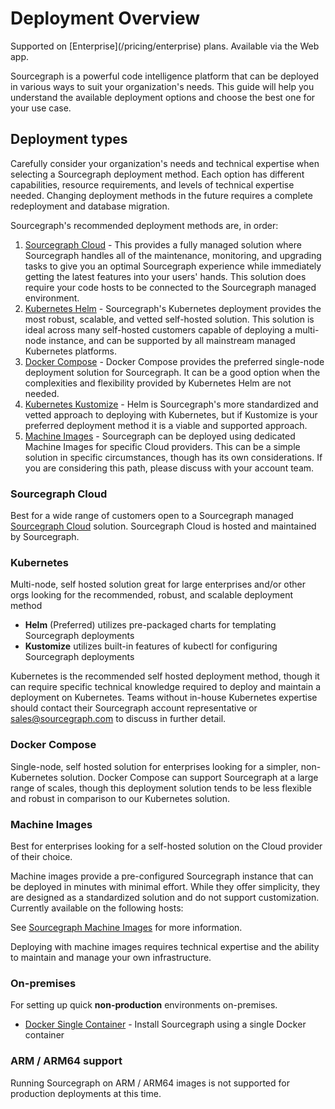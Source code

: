 # Deployment Overview

<TierCallout>
  Supported on [Enterprise](/pricing/enterprise) plans.
  <user>
    Available via the Web app.
  </user>
</TierCallout>

Sourcegraph is a powerful code intelligence platform that can be deployed in various ways to suit your organization's needs. This guide will help you understand the available deployment options and choose the best one for your use case.

## Deployment types

Carefully consider your organization's needs and technical expertise when selecting a Sourcegraph deployment method. Each option has different capabilities, resource requirements, and levels of technical expertise needed. Changing deployment methods in the future requires a complete redeployment and database migration.

Sourcegraph's recommended deployment methods are, in order:
1. [Sourcegraph Cloud](#sourcegraph-cloud) - This provides a fully managed solution where Sourcegraph handles all of the maintenance, monitoring, and upgrading tasks to give you an optimal Sourcegraph experience while immediately getting the latest features into your users' hands. This solution does require your code hosts to be connected to the Sourcegraph managed environment.
2. [Kubernetes Helm](#kubernetes) - Sourcegraph's Kubernetes deployment provides the most robust, scalable, and vetted self-hosted solution. This solution is ideal across many self-hosted customers capable of deploying a multi-node instance, and can be supported by all mainstream managed Kubernetes platforms.
3. [Docker Compose](#docker-compose) - Docker Compose provides the preferred single-node deployment solution for Sourcegraph. It can be a good option when the complexities and flexibility provided by Kubernetes Helm are not needed.
4. [Kubernetes Kustomize](#kubernetes) - Helm is Sourcegraph's more standardized and vetted approach to deploying with Kubernetes, but if Kustomize is your preferred deployment method it is a viable and supported approach.
5. [Machine Images](#machine-images) - Sourcegraph can be deployed using dedicated Machine Images for specific Cloud providers. This can be a simple solution in specific circumstances, though has its own considerations. If you are considering this path, please discuss with your account team.

### Sourcegraph Cloud

Best for a wide range of customers open to a Sourcegraph managed [Sourcegraph Cloud](https://about.sourcegraph.com/get-started?t=enterprise) solution. Sourcegraph Cloud is hosted and maintained by Sourcegraph.

<LinkCards>

  <LinkCard href="https://about.sourcegraph.com/get-started?t=enterprise" imgSrc="https://sourcegraph.com/.assets/img/sourcegraph-mark.svg" imgAlt="Sourcegraph" title="Get a single-tenant instance managed by Sourcegraph." description="Sign up and get a 30 day free trial for your team." />

</LinkCards>

### Kubernetes

Multi-node, self hosted solution great for large enterprises and/or other orgs looking for the recommended, robust, and scalable deployment method

- **Helm** (Preferred) utilizes pre-packaged charts for templating Sourcegraph deployments
- **Kustomize** utilizes built-in features of kubectl for configuring Sourcegraph deployments

<QuickLinks>
    <QuickLink title="Helm" icon='theming' href="/admin/deploy/kubernetes" />
    <QuickLink title="Kustomize" icon='lightbulb' href="/admin/deploy/kubernetes/kustomize" />
</QuickLinks>

<Callout type="note">Kubernetes is the recommended self hosted deployment method, though it can require specific technical knowledge required to deploy and maintain a deployment on Kubernetes. Teams without in-house Kubernetes expertise should contact their Sourcegraph account representative or [sales@sourcegraph.com](mailto:sales@sourcegraph.com) to discuss in further detail.</Callout>

### Docker Compose

Single-node, self hosted solution for enterprises looking for a simpler, non-Kubernetes solution. Docker Compose can support Sourcegraph at a large range of scales, though this deployment solution tends to be less flexible and robust in comparison to our Kubernetes solution.

<QuickLinks>
  <QuickLink title="Docker Compose" icon='installation' href="/admin/deploy/docker-compose" />
</QuickLinks>

### Machine Images

Best for enterprises looking for a self-hosted solution on the Cloud provider of their choice.

Machine images provide a pre-configured Sourcegraph instance that can be deployed in minutes with minimal effort. While they offer simplicity, they are designed as a standardized solution and do not support customization. Currently available on the following hosts:

<QuickLinks>
  <QuickLink title="Amazon Machine Image (AMI)" icon='lightbulb' href="/admin/deploy/machine-images/aws-ami" />
  <QuickLink title="Google Compute Image" icon='presets' href="/admin/deploy/machine-images/gce" />
</QuickLinks>

See [Sourcegraph Machine Images](/admin/deploy/machine-images) for more information.

<Callout type="note">Deploying with machine images requires technical expertise and the ability to maintain and manage your own infrastructure.</Callout>

### On-premises

For setting up quick **non-production** environments on-premises.

  - [Docker Single Container](/admin/deploy/docker-single-container/) - Install Sourcegraph using a single Docker container

### ARM / ARM64 support

Running Sourcegraph on ARM / ARM64 images is not supported for production deployments at this time.
